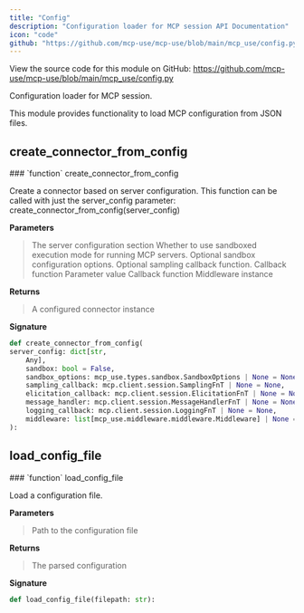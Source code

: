 ```yaml
---
title: "Config"
description: "Configuration loader for MCP session API Documentation"
icon: "code"
github: "https://github.com/mcp-use/mcp-use/blob/main/mcp_use/config.py"
---
```


<Callout type="info" title="Source Code">
View the source code for this module on GitHub: <a href='https://github.com/mcp-use/mcp-use/blob/main/mcp_use/config.py' target='_blank' rel='noopener noreferrer'>https://github.com/mcp-use/mcp-use/blob/main/mcp_use/config.py</a>
</Callout>

Configuration loader for MCP session.

This module provides functionality to load MCP configuration from JSON files.


## create_connector_from_config
<Card type="info" img="http://localhost:3000/gradient-generator/api/random?width=800&height=50">
### `function` create_connector_from_config

Create a connector based on server configuration.
    This function can be called with just the server_config parameter:
    create_connector_from_config(server_config)

**Parameters**
><ParamField body="server_config" type="dict[str, Any]" required="True" >   The server configuration section </ParamField>
><ParamField body="sandbox" type="bool" default="False" >   Whether to use sandboxed execution mode for running MCP servers. </ParamField>
><ParamField body="sandbox_options" type="mcp_use.types.sandbox.SandboxOptions | None" default="None" >   Optional sandbox configuration options. </ParamField>
><ParamField body="sampling_callback" type="mcp.client.session.SamplingFnT | None" default="None" >   Optional sampling callback function. </ParamField>
><ParamField body="elicitation_callback" type="mcp.client.session.ElicitationFnT | None" default="None" >   Callback function </ParamField>
><ParamField body="message_handler" type="mcp.client.session.MessageHandlerFnT | None" default="None" >   Parameter value </ParamField>
><ParamField body="logging_callback" type="mcp.client.session.LoggingFnT | None" default="None" >   Callback function </ParamField>
><ParamField body="middleware" type="list[mcp_use.middleware.middleware.Middleware] | None" default="None" >   Middleware instance </ParamField>

**Returns**
><ResponseField name="returns" type="mcp_use.connectors.base.BaseConnector" >A configured connector instance</ResponseField>

**Signature**
```python wrap
def create_connector_from_config(
server_config: dict[str,
    Any],
    sandbox: bool = False,
    sandbox_options: mcp_use.types.sandbox.SandboxOptions | None = None,
    sampling_callback: mcp.client.session.SamplingFnT | None = None,
    elicitation_callback: mcp.client.session.ElicitationFnT | None = None,
    message_handler: mcp.client.session.MessageHandlerFnT | None = None,
    logging_callback: mcp.client.session.LoggingFnT | None = None,
    middleware: list[mcp_use.middleware.middleware.Middleware] | None = None
):
```
</Card>


## load_config_file
<Card type="info" img="http://localhost:3000/gradient-generator/api/random?width=800&height=50">
### `function` load_config_file

Load a configuration file.


**Parameters**
><ParamField body="filepath" type="str" required="True" >   Path to the configuration file </ParamField>

**Returns**
><ResponseField name="returns" type="dict[str, Any]" >The parsed configuration</ResponseField>

**Signature**
```python wrap
def load_config_file(filepath: str):
```
</Card>
